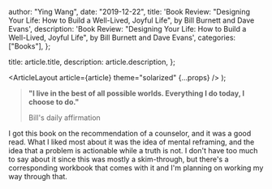 
  author: "Ying Wang",
  date: "2019-12-22",
  title:
    'Book Review: "Designing Your Life: How to Build a Well-Lived, Joyful Life", by Bill Burnett and Dave Evans',
  description:
    'Book Review: "Designing Your Life: How to Build a Well-Lived, Joyful Life", by Bill Burnett and Dave Evans',
  categories: ["Books"],
};

  title: article.title,
  description: article.description,
};

  <ArticleLayout article={article} theme="solarized" {...props} />
);

> **"I live in the best of all possible worlds. Everything I do today, I choose
> to do."**
>
> Bill's daily affirmation

I got this book on the recommendation of a counselor, and it was a good read.
What I liked most about it was the idea of mental reframing, and the idea that a
problem is actionable while a truth is not. I don't have too much to say about
it since this was mostly a skim-through, but there's a corresponding workbook
that comes with it and I'm planning on working my way through that.
